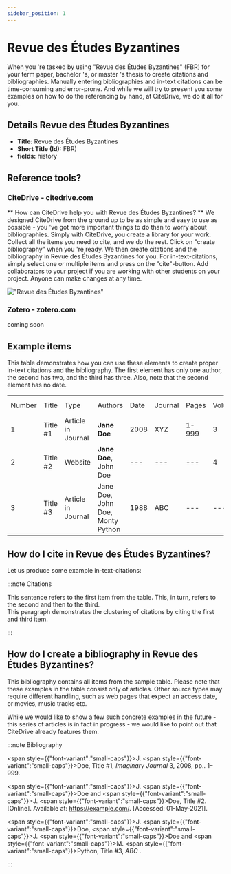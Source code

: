 ```yaml
---
sidebar_position: 1
---
```


# Revue des Études Byzantines

When you 're tasked by using "Revue des Études Byzantines" (FBR) for your term paper, bachelor 's, or master 's thesis to create citations and bibliographies.
Manually entering bibliographies and in-text citations can be time-consuming and error-prone. And while we will try to present you some examples on how to do the referencing by hand, at CiteDrive, we do it all for you.

## Details  Revue des Études Byzantines
* **Title:** Revue des Études Byzantines
* **Short Title (Id):** FBR)
* **fields:** history

## Reference tools?
### CiteDrive - citedrive.com
** How can CiteDrive help you with Revue des Études Byzantines? **
We designed CiteDrive from the ground up to be as simple and easy to use as possible - you 've got more important things to do than to worry about bibliographies. Simply with CiteDrive, you create a library for your work. Collect all the items you need to cite, and we do the rest. Click on "create bibliography" when you 're ready. We then create citations and the bibliography in Revue des Études Byzantines for you. For in-text-citations, simply select one or multiple items and press on the "cite"-button. Add collaborators to your project if you are working with other students on your project. Anyone can make changes at any time.


!["Revue des Études Byzantines"](images/revue-des-etudes-byzantines.svg "Choose Revue des Études Byzantines in the CiteDrive App")

### Zotero - zotero.com

coming soon

## Example items

This table demonstrates how you can use these elements to create proper in-text citations and the bibliography. The first element has only one author, the second has two, and the third has three. Also, note that the second element has no date.


<table>
  <tr>
   <td>Number
   </td>
   <td>Title
   </td>
   <td>Type
   </td>
   <td>Authors
   </td>
   <td>Date
   </td>
   <td>Journal
   </td>
   <td>Pages
   </td>
   <td>Volume
   </td>
   <td>Issue
   </td>
   <td>Access Date
   </td>
  </tr>
  <tr>
   <td>1
   </td>
   <td>Title #1
   </td>
   <td>Article in Journal
   </td>
   <td><strong>Jane Doe</strong>
   </td>
   <td>2008
   </td>
   <td>XYZ
   </td>
   <td>1-999
   </td>
   <td>3
   </td>
   <td>2
   </td>
   <td>--
   </td>
  </tr>
  <tr>
   <td>
2
   </td>
   <td>Title #2
   </td>
   <td>Website
   </td>
   <td><strong>Jane Doe, </strong>John Doe
   </td>
   <td>---
   </td>
   <td>---
   </td>
   <td>---
   </td>
   <td>4
   </td>
   <td>---
   </td>
   <td>2020-05-01
   </td>
  </tr>
  <tr>
   <td>3
   </td>
   <td>Title #3
   </td>
   <td>Article in Journal
   </td>
   <td>Jane Doe, John Doe, Monty Python
   </td>
   <td>1988
   </td>
   <td>ABC
   </td>
   <td>---
   </td>
   <td>---
   </td>
   <td>16
   </td>
   <td>---
   </td>
  </tr>
</table>



## How do I cite in  Revue des Études Byzantines?

Let us produce some example in-text-citations:

:::note Citations


This sentence refers to the first item from the table.  This, in turn, refers to the second 
and then to the third.  
This paragraph demonstrates the clustering of citations by citing the first and third item. 

:::

## How do I create a bibliography in Revue des Études Byzantines?

This bibliography contains all items from the sample table. Please note that these examples in the table consist only of articles. Other source types may require different handling, such as web pages that expect an access date, or movies, music tracks etc.

While we would like to show a few such concrete examples in the future - this series of articles is in fact in progress - we would like to point out that CiteDrive already features them.

:::note Bibliography

<span style={{"font-variant":"small-caps"}}>J.</span> <span style={{"font-variant":"small-caps"}}>Doe</span>, Title #1, <i>Imaginary Journal</i> 3, 2008, pp.. 1–999.

<span style={{"font-variant":"small-caps"}}>J.</span> <span style={{"font-variant":"small-caps"}}>Doe</span> and <span style={{"font-variant":"small-caps"}}>J.</span> <span style={{"font-variant":"small-caps"}}>Doe</span>, Title #2. [Online]. Available at: https://example.com/. [Accessed: 01-May-2021].

<span style={{"font-variant":"small-caps"}}>J.</span> <span style={{"font-variant":"small-caps"}}>Doe</span>, <span style={{"font-variant":"small-caps"}}>J.</span> <span style={{"font-variant":"small-caps"}}>Doe</span> and <span style={{"font-variant":"small-caps"}}>M.</span> <span style={{"font-variant":"small-caps"}}>Python</span>, Title #3, <i>ABC</i> .



:::


        